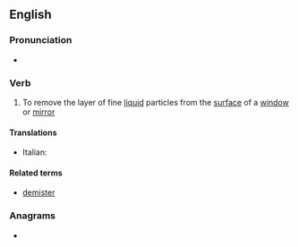 ==English==

===Pronunciation===
* {{a|UK}} {{IPA|/diːˈmɪst/|lang=en}}

===Verb===
{{en-verb}}

# To remove the layer of fine [[liquid]] particles from the [[surface]] of a [[window]] or [[mirror]]

====Translations====
{{trans-top|remove liquid}}
* Italian: {{t|it|disappannare}}
{{trans-mid}}
{{trans-bottom}}

====Related terms====
* [[demister]]

===Anagrams===
* {{anagrams|en|MiSTed|demits|midest|midset|misted|smited}}